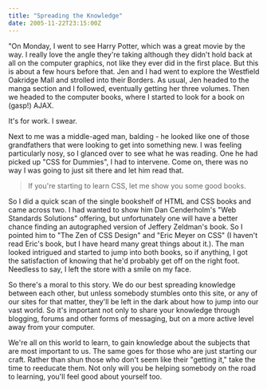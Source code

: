 ```yaml
---
title: "Spreading the Knowledge"
date: 2005-11-22T23:15:00Z
---
```


"On Monday, I went to see Harry Potter, which was a great movie by the way. I really love the angle they're taking although they didn't hold back at all on the computer graphics, not like they ever did in the first place. But this is about a few hours before that. Jen and I had went to explore the Westfield Oakridge Mall and strolled into their Borders. As usual, Jen headed to the manga section and I followed, eventually getting her three volumes. Then we headed to the computer books, where I started to look for a book on (gasp!) AJAX.

It's for work. I swear.

Next to me was a middle-aged man, balding - he looked like one of those grandfathers that were looking to get into something new. I was feeling particularly nosy, so I glanced over to see what he was reading. One he had picked up "CSS for Dummies", I had to intervene. Come on, there was no way I was going to just sit there and let him read that.

> If you're starting to learn CSS, let me show you some good books.

So I did a quick scan of the single bookshelf of HTML and CSS books and came across two. I had wanted to show him Dan Cenderholm's "Web Standards Solutions" offering, but unfortunately one will have a better chance finding an autographed version of Jeffery Zeldman's book. So I pointed him to "The Zen of CSS Design" and "Eric Meyer on CSS" (I haven't read Eric's book, but I have heard many great things about it.). The man looked intrigued and started to jump into both books, so if anything, I got the satisfaction of knowing that he'd probably get off on the right foot. Needless to say, I left the store with a smile on my face.

So there's a moral to this story. We do our best spreading knowledge between each other, but unless somebody stumbles onto this site, or any of our sites for that matter, they'll be left in the dark about how to jump into our vast world. So it's important not only to share your knowledge through blogging, forums and other forms of messaging, but on a more active level away from your computer.

We're all on this world to learn, to gain knowledge about the subjects that are most important to us. The same goes for those who are just starting our craft. Rather than shun those who don't seem like their "getting it," take the time to reeducate them. Not only will you be helping somebody on the road to learning, you'll feel good about yourself too.
